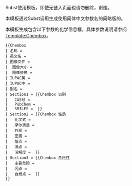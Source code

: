 {{Documentation subpage}}
Subst使用模板，即使无链入页面也请勿删除，谢谢。

本模板通过Subst调用生成使用简体中文参数名的简略版的{{tl|Chembox}}。

本模板生成包含以下参数的化学信息框，具体参数说明请参阅[[Template:Chembox]]。
<pre>
{{Chembox
| 名称 = 
| 英文名 = 
| 图像文件 = 
|  图像大小 = 
|  图像替换 = 
| IUPAC英 = 
| IUPAC中 =
| 别名 = 
| Section1 = {{Chembox 识别
|   CAS号 = 
|   PubChem = 
|   SMILES =  }}
| Section2 = {{Chembox 性质
|   化学式 = 
|   摩尔质量 = 
|   外观 = 
|   密度 = 
|   熔点 = 
|   沸点 = 
|   溶解度 =  }}
| Section3 = {{Chembox 危险性
|   主要危险 = 
|   闪点 = 
|   自燃点 =  }}
}}
</pre>

<includeonly>
</includeonly>